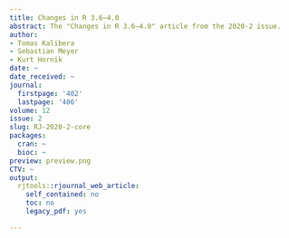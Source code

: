 ```yaml
---
title: Changes in R 3.6–4.0
abstract: The "Changes in R 3.6–4.0" article from the 2020-2 issue.
author:
- Tomas Kalibera
- Sebastian Meyer
- Kurt Hornik
date: ~
date_received: ~
journal:
  firstpage: '402'
  lastpage: '406'
volume: 12
issue: 2
slug: RJ-2020-2-core
packages:
  cran: ~
  bioc: ~
preview: preview.png
CTV: ~
output:
  rjtools::rjournal_web_article:
    self_contained: no
    toc: no
    legacy_pdf: yes

---
```

